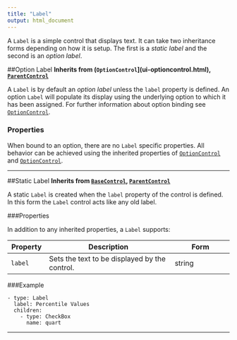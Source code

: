 ```yaml
---
title: "Label"
output: html_document
---
```


A `Label` is a simple control that displays text. It can take two inheritance forms depending on how it is setup. The first is a *static label* and the second is an *option label*.

##Option Label
**Inherits from (`OptionControl`](ui-optioncontrol.html), [`ParentControl`](ui-parentcontrol.html)**

A `Label` is by default an *option label* unless the `label` property is defined. An option `Label` will populate its display using the underlying option to which it has been assigned. For further information about option binding see [`OptionControl`](ui-optioncontrol.html).

### Properties

When bound to an option, there are no `Label` specific properties. All behavior can be achieved using the inherited properties of [`OptionControl`](ui-optioncontrol.html) and [`OptionControl`](ui-optioncontrol.html).

-------------

##Static Label
**Inherits from [`BaseControl`](ui-basecontrol.html), [`ParentControl`](ui-parentcontrol.html)**

A static `Label` is created when the `label` property of the control is defined. In this form the `Label` control acts like any old label.

###Properties

In addition to any inherited properties, a `Label` supports:

Property      | Description                               | Form                 |
------------- | ------------------------------------------| -------------------- |
`label`  | Sets the text to be displayed by the control. | string

###Example

```
- type: Label
  label: Percentile Values
  children:
    - type: CheckBox
      name: quart
```




----------------------------------------